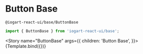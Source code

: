 

<Meta
    title="Components/Action"
    component={ButtonBase}
/>

# Button Base
`@iogart-react-ui/base/ButtonBase`

```javascript
import { ButtonBase } from 'iogart-react-ui/base';
```

<Story
  name="ButtonBase"
  args={{
    children: 'Button Base',
  }}>
  {Template.bind({})}
</Story>
